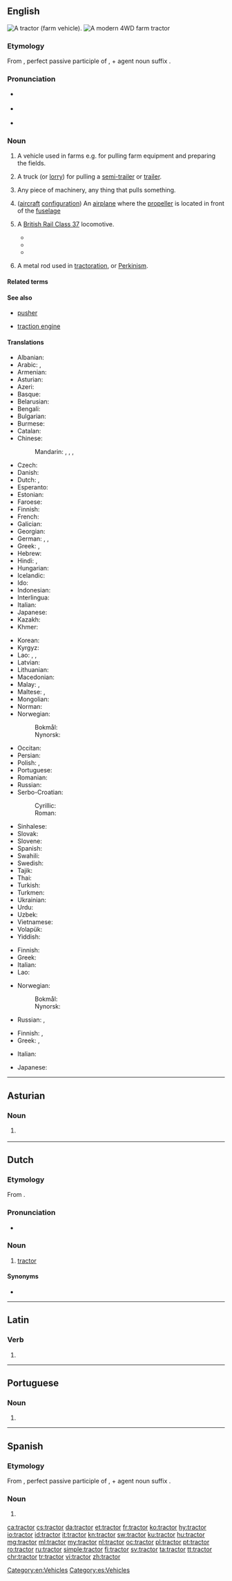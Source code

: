 ==English==
{{wikipedia}}
[[Image:Massey Ferguson 175 red tractor September 2005.jpg|thumb|right|A tractor (farm vehicle).]]
[[Image:Modern-tractor.jpg|thumb|A modern 4WD farm tractor]]
===Etymology===
From {{etyl|la|en}} {{m|la|tractus}}, perfect passive participle of {{m|la|trahere||to pull}}, + agent noun suffix {{m|la|-or}}.

===Pronunciation===
* {{a|UK}} {{IPA|/ˈtræktə/|lang=en}}
* {{a|US}} {{IPA|/ˈtræktəɹ/|lang=en}}
* {{audio|en-us-tractor.ogg|Audio (US)|lang=en}}

===Noun===
{{en-noun}}

# {{label|en|agriculture}} A vehicle used in farms e.g. for pulling farm equipment and preparing the fields.
# {{label|en|US}} A truck (or [[lorry]]) for pulling a [[semi-trailer]] or [[trailer]].<!-- we don't use this in Australia - not sure about UK -->
# Any piece of machinery, any thing that pulls something.
# {{label|en|aviation}} ([[aircraft]] [[configuration]]) An [[airplane]] where the [[propeller]] is located in front of the [[fuselage]]
# {{label|en|UK|rail transportation}} A [[w:British Rail Class 37|British Rail Class 37]] locomotive.
#* {{quote-newsgroup|author=Andrew Cooke|passage=On the other hand the EE type 3's have offered in a 1750 hp package, probably the most successful loco BR bought. As any crew will tell you a '''tractor''' will pull anything anywhere, and yet at the same time they were nippy enough for use on the Anglian mainlines for 20 years.|url=https://groups.google.com/d/msg/misc.transport.rail.europe/wuqCOQB6t48/rTXfUiiqmOUJ|title=Re: British Rail: At Last The 1948 Show|newsgroup=misc.transport.rail.europe|date=1995-05-23}}
#* {{quote-newsgroup|passage=With a recent email from Mike Tetlow, I found out that there were two other 37s [37252 and 37031] present that day, also shuttling between Cambridge and Kings Lynn. As you correctly observe, the pic of little me shows that I am in a Dutch liveried '''tractor'''.|title=Calling Norfolk tractor bashers with a good brain for numbers! Possible conclusion?|author=Grandpops|url=https://groups.google.com/d/msg/uk.railway/lMvQvuiYK4Q/LSQ4Qxj5aGYJ|newsgroup=uk.railway|date=2000-04-25}}
#* {{quote-newsgroup|passage=EWS are also denying any rumours of '''tractors''' going to Spain, then again they denyed the rumours of '''tractors''' going to France until the contract was signed!|title=Re: "Unfixing" Class 37s and Doncaster control (rant!!)|author=Matt|date=2000-05-17|newsgroup=uk.railway|url=https://groups.google.com/d/msg/uk.railway/gX3AG3kY2-A/QWoineI4O98J}}
# {{label|en|archaic}} A metal rod used in [[tractoration]], or [[Perkinism]].

====Related terms====
{{rel3
|[[single-axle tractor]]
|[[two-wheel tractor]]
|[[traction]]
|[[tractor beam]]
|[[tractor out]]
|[[tractor pull]]
|[[tractor-trailer]]
|[[tractor unit]]
|[[walking tractor]]
}}

====See also====
* {{sense|aviation}} [[pusher]]
* {{sense|agriculture}} [[traction engine]]

====Translations====
{{trans-top|farm vehicle}}
* Albanian: {{t+|sq|traktor|m}}
* Arabic: {{t|ar|جَرَار|m}}, {{t|ar|تَرَاكْتُور|m}}
* Armenian: {{t|hy|տրակտոր}}
* Asturian: {{t|ast|tractor|m}}
* Azeri: {{t+|az|traktor}}
* Basque: {{t|eu|traktore}}
* Belarusian: {{t|be|тра́ктар|m|sc=Cyrl}}
* Bengali: {{t|bn|ট্র্যাক্টর|tr=ţrækţar|sc=Beng}}
* Bulgarian: {{t+|bg|тра́ктор|m|sc=Cyrl}}
* Burmese: {{t+|my|ထွန်စက်|sc=Mymr}}
* Catalan: {{t+|ca|tractor|m}}
* Chinese:
*: Mandarin: {{t+|cmn|拖拉機|sc=Hani}}, {{t+|cmn|拖拉机|tr=tuōlājī|sc=Hani}}, {{t+|cmn|鐵牛|sc=Hani}}, {{t+|cmn|铁牛|tr=tiěniú|sc=Hani}}
* Czech: {{t|cs|traktor|m}}
* Danish: {{t+|da|traktor}}
* Dutch: {{t+|nl|tractor|m}}, {{t+|nl|trekker|m}}
* Esperanto: {{t|eo|traktoro}}
* Estonian: {{t|et|traktor}}
* Faroese: {{t|fo|traktorur|m}}
* Finnish: {{t+|fi|traktori}}
* French: {{t+|fr|tracteur|m}}
* Galician: {{t|gl|tractor|m}}
* Georgian: {{t|ka|ტრაქტორი|sc=Geor}}
* German: {{t+|de|Traktor|m}}, {{qualifier|North German}} {{t+|de|Trecker|m}}, {{t+|de|Schlepper|m}}
* Greek: {{t+|el|ελκυστήρας|m}}, {{qualifier|colloquial}} {{t+|el|τρακτέρ|n}}
* Hebrew: {{t+|he|טְרַקְטוֹר|m|tr=tráktor}}
* Hindi: {{t|hi|ट्रैक्टर|sc=Deva}}, {{t|hi|ट्रेक्टर|sc=Deva}}
* Hungarian: {{t+|hu|traktor}}
* Icelandic: {{t|is|dráttarvél|f}}
* Ido: {{t+|io|traktoro}}
* Indonesian: {{t+|id|traktor}}
* Interlingua: {{t|ia|tractor}}
* Italian: {{t+|it|trattore|m}}
* Japanese: {{t|ja|トラクター|tr=torakutā}}
* Kazakh: {{t|kk|трактор|sc=Cyrl}}
* Khmer: {{t+|km|ត្រាក់ទ័រ|tr=traktoa|sc=Khmr}}
{{trans-mid}}
* Korean: {{t|ko|트랙타|sc=Hang}}
* Kyrgyz: {{t+|ky|трактор|sc=Cyrl}}
* Lao: {{t|lo|ລົດຕັກເຕິ}}, {{t|lo|ລົດແກ່}}, {{t|lo|ລົດໄຖ}}
* Latvian: {{t|lv|traktors|m}}
* Lithuanian: {{t|lt|traktorius|m}}
* Macedonian: {{t|mk|тра́ктор|m|sc=Cyrl}}
* Malay: {{t|ms|traktor}}, {{t|ms|tarakihana}}
* Maltese: {{t|mt|mutur tal-ħart|m}}, {{t|mt|trekter|m}}
* Mongolian: {{t+|mn|трактор|sc=Cyrl}}
* Norman: {{t|nrf|tracteu|m}}
* Norwegian:
*: Bokmål: {{t|nb|traktor|m}}
*: Nynorsk: {{t|nn|traktor|m}}
* Occitan: {{t+|oc|tractor|m}}
* Persian: {{t+|fa|تراکتور|tr=terâktor|sc=fa-Arab}}
* Polish: {{t+|pl|traktor|m}}, {{t+|pl|ciągnik|m}}
* Portuguese: {{t+|pt|trator|m}}
* Romanian: {{t+|ro|tractor|n}}
* Russian: {{t+|ru|тра́ктор|m}}
* Serbo-Croatian:
*: Cyrillic: {{t|sh|трактор|m|sc=Cyrl}}
*: Roman: {{t+|sh|traktor|m}}
* Sinhalese: {{t|si|ට්රැක්ටර්|sc=Sinh}}
* Slovak: {{t|sk|traktor|m}}
* Slovene: {{t+|sl|traktor|m}}
* Spanish: {{t|es|tractor|m}}
* Swahili: {{t+|sw|trekta}}
* Swedish: {{t+|sv|traktor}}
* Tajik: {{t|tg|трактор|sc=Cyrl}}
* Thai: {{t|th|รถแทรกเตอร์|tr=rót-trâek-dtêr}}
* Turkish: {{t+|tr|traktör}}
* Turkmen: {{t|tk|traktor}}
* Ukrainian: {{t|uk|тра́ктор|m|sc=Cyrl}}
* Urdu: {{t|ur|ٹریکٹر|tr=ṭraikṭar|sc=ur-Arab}}
* Uzbek: {{t+|uz|traktor}}
* Vietnamese: {{t+|vi|máy kéo}}
* Volapük: {{t|vo|träktor}}
* Yiddish: {{t|yi|טראַקטאָר|m|sc=Hebr}}
{{trans-bottom}}

{{trans-top|truck (or lorry) for pulling a trailer}}
* Finnish: {{t+|fi|vetoauto}}
* Greek: {{t+|el|γερανός|m}}
* Italian: {{t+|it|motrice|f}}
* Lao: {{t|lo|ລົດແກ່}}
{{trans-mid}}
* Norwegian:
*: Bokmål: {{t|nb|trekkvogn|m|f}}
*: Nynorsk: {{t|nn|trekkvogn|f}}
* Russian: {{t+|ru|тра́ктор-тяга́ч|m}}, {{t+|ru|тяга́ч|m}}
{{trans-bottom}}

{{trans-top|any piece of machinery that pulls something}}
* Finnish: {{t|fi|vetolaite}}, {{t+|fi|veturi}}
* Greek: {{t+|el|γερανός|m}}, {{t+|el|ελκυστήρας|m}}
{{trans-mid}}
* Italian: {{t+|it|motrice|f}}
{{trans-bottom}}

{{trans-top|aircraft configuration}}
* Japanese: {{t|ja|牽引式飛行機|tr=けんいんしきひこうき, ken'inshiki hikōki|sc=Jpan}}
{{trans-mid}}
{{trans-bottom}}

[[Category:en:Vehicles]]

----

==Asturian==

===Noun===
{{ast-noun|m|tractores}}

# {{label|ast|agriculture}} {{l/en|tractor}} {{gloss|farm vehicle}}

----

==Dutch==

===Etymology===
From {{etyl|en|nl}} {{term|tractor|lang=en}}.

===Pronunciation===
* {{audio|Nl-tractor.ogg|Audio|lang=nl}}

===Noun===
{{nl-noun|m|-:en|pl2=-s|tractortje}}

# [[#English|tractor]] {{gloss|agricultural vehicle}}

====Synonyms====
* {{l|nl|trekker}}

----

==Latin==

===Verb===
{{la-verb-form|tractor}}

# {{inflection of|tractō||1|s|pres|pasv|indc|lang=la}}

----

==Portuguese==

===Noun===
{{pt-noun|m|es}}

# {{obsolete spelling of|trator|lang=pt}}

----

==Spanish==

===Etymology===
From {{etyl|la|es}} {{term|tractus|lang=la}}, perfect passive participle of {{term|trahere||to pull|lang=la}}, + agent noun suffix {{term|-or|lang=la}}.

===Noun===
{{es-noun|m|es}}

# {{l|en|tractor}}

[[Category:es:Vehicles]]

[[ca:tractor]]
[[cs:tractor]]
[[da:tractor]]
[[et:tractor]]
[[fr:tractor]]
[[ko:tractor]]
[[hy:tractor]]
[[io:tractor]]
[[id:tractor]]
[[it:tractor]]
[[kn:tractor]]
[[sw:tractor]]
[[ku:tractor]]
[[hu:tractor]]
[[mg:tractor]]
[[ml:tractor]]
[[my:tractor]]
[[nl:tractor]]
[[oc:tractor]]
[[pl:tractor]]
[[pt:tractor]]
[[ro:tractor]]
[[ru:tractor]]
[[simple:tractor]]
[[fi:tractor]]
[[sv:tractor]]
[[ta:tractor]]
[[tt:tractor]]
[[chr:tractor]]
[[tr:tractor]]
[[vi:tractor]]
[[zh:tractor]]